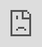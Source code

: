 ```yaml
---
title: "Overview"
description: "Get your business verified so your texts reach customers reliably. This guide shows what it is, who needs it, and exactly how to get approved—fast."
---
```


# Carrier Registration (A2P 10DLC) for MessageDesk

Get your business verified so your texts reach customers reliably. This guide shows what it is, who needs it, and exactly how to get approved—fast.

<iframe src="https://www.loom.com/embed/283618b525fa473fbb856d307bf98ab5?sid=e0b5bc4a-5133-48ea-86c9-3566cfd237c2" title="A2P 10DLC overview" allow="autoplay; fullscreen; picture-in-picture" style="position:absolute; inset:0; width:100%; height:100%; border:0;" allowfullscreen></iframe>

---

## What is carrier registration?

A2P 10DLC is how US carriers verify businesses that text from local 10‑digit numbers. Registration tells carriers who you are and what you send, so your messages get delivered and aren't filtered. It's required for business texting in the US.

If you text from toll‑free numbers, there's a separate toll‑free verification as well.

---

## Who needs to register?

- Any business texting US numbers from MessageDesk local numbers.
- Sole proprietors without an EIN can register too (with limits).
- Toll‑free numbers require their own free verification per number.

---

## How long does it take?

- Typical approval: 5–7 business days
- Sometimes longer if info can't be verified immediately
- You may have limited or paused sending to US numbers while you wait

---

## Your registration path

Pick one. If you're unsure, choose Business (EIN).

- **Business (EIN)**
  - Requirements: Legal business name, EIN, business address, website or public listing
  - Coverage: All numbers in your MessageDesk workspace
  - Ongoing: Small monthly carrier fees apply
- **Sole Proprietor (no EIN)**
  - Requirements: US/Canada address, a personal mobile number (not VoIP), name, email
  - Coverage: One number per registration
  - Limits: Daily sending caps may apply
- **Toll‑Free Verification**
  - Separate, free verification for each toll‑free number
  - Typical timing: 2–3 weeks

---

## What you'll need

- Exact legal business details (match tax records)
- Business address (include suite/apt if applicable)
- Website or official listing (Facebook, Yelp, etc.)
- Clear description of your texting use case
- Two sample messages (include opt‑out language in at least one)
- How you collect consent (website form, written, verbal, keyword)

---

## How to register in MessageDesk

1. Open MessageDesk and go to Settings.
2. Select Phone Numbers → Registration.
3. Choose your path (Business with EIN, Sole Proprietor, or Toll‑Free).
4. Complete the form:
   - Business details (must match tax records exactly)
   - Use case description and two sample messages
   - Consent method and opt‑out language
   - Link to your website or official listing
5. Submit. You'll see status updates in Registration.

Statuses you may see: Pending, Approved, Rejected (with reason).

---

## Privacy policy requirement

You need a privacy policy stating you don't sell or share customer contact data with third parties.

- Have one already? Ensure it includes non‑sharing language.
- Need one? Add a simple non‑sharing statement to your site or listing.

---

## Sample use cases and messages

- Appointment reminders:
  - "Hi [First Name], your appointment is set for [Date] at [Time] with [Business Name]. Reply YES to confirm or STOP to opt out."
- Order updates:
  - "[Business Name]: your order [#1234] is ready for pickup at [Location]. Questions? Reply here. Reply STOP to opt out."
- Service follow‑ups:
  - "Thanks for visiting [Business Name]! Share feedback at [link]. Reply STOP to opt out."

Include opt‑out instructions in at least one sample.

---

## Common rejection reasons (and quick fixes)

- Business info doesn't match tax records
  - Fix: Match legal name (incl. LLC/Inc), EIN, full address exactly.
- Website/listing mismatch or broken link
  - Fix: Use a working URL that shows your correct business name and address.
- Vague or inconsistent use case and samples
  - Fix: Be specific. Make the samples sound like your actual brand.
- Missing opt‑out or unclear consent
  - Fix: Add "Reply STOP to opt out" and state how you get permission.
- New EIN (too recent)
  - Fix: Wait until the EIN is 30+ days old and resubmit.

---

## If you're rejected

1. Review the rejection reason in Registration.
2. Update details to match records and best practices.
3. Resubmit.
4. We're here to help—fix the issue once, get approved, and move on.

---

## After approval

- Business (EIN): New numbers you add are automatically covered.
- Sole proprietor: Only the approved number can text US numbers.
- Keep your privacy policy live and consent practices consistent.
- Expect small ongoing carrier fees for registration maintenance.

---

## Best practices to stay compliant

- Always get consent before texting.
- Include opt‑out instructions ("Reply STOP to opt out").
- Send what you said you would.
- Keep branding consistent across your website, samples, and messages.
- Don't text prohibited content (SHAFT: sex, hate, alcohol for minors, firearms, tobacco).

---

## FAQs

- Can I register during a free trial?
  - Registration happens on paid workspaces.
- Can MessageDesk speed this up?
  - Reviews are handled by external registries and carriers. We make it easy to submit cleanly the first time.
- Do toll‑free numbers need this?
  - Yes—toll‑free has its own verification (free) per number.
- What if I switch from sole proprietor to business?
  - You can re‑register under Business once you have an EIN.

---

## Why MessageDesk?

Keep your existing number, unify your team in one inbox, and text in a way that's rich, personal, and powerful—without the carrier guesswork. We guide you through registration so your messages land and your team moves faster.